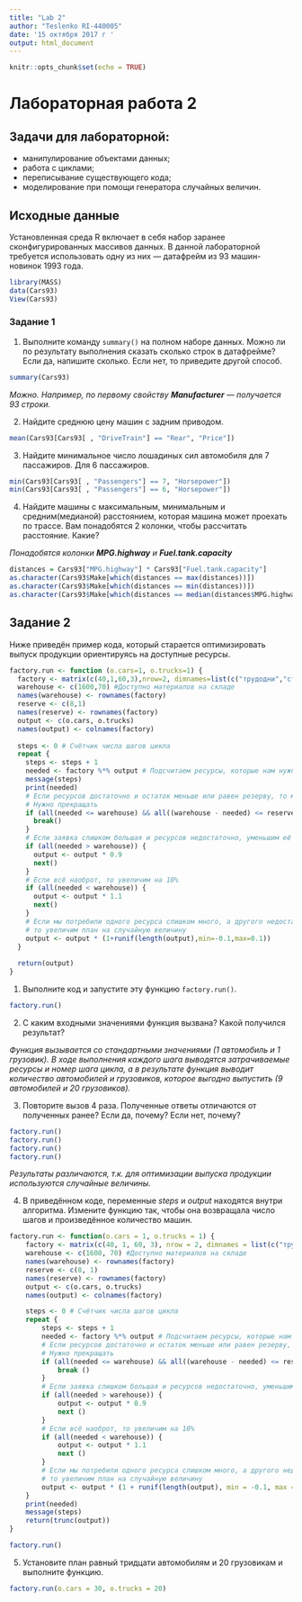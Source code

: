 ```yaml
---
title: "Lab 2"
author: "Teslenko RI-440005"
date: '15 октября 2017 г '
output: html_document
---
```


```r
knitr::opts_chunk$set(echo = TRUE)
```

# Лабораторная работа 2
## Задачи для лабораторной: 
* манипулирование объектами данных;
* работа с циклами;
* переписывание существующего кода;
* моделирование при помощи генератора случайных величин.

## Исходные данные
Установленная среда R включает в себя набор заранее сконфигурированных массивов данных.
В данной лабораторной требуется использовать одну из них  — датафрейм из 93 машин-новинок 1993 года.

```r
library(MASS)
data(Cars93)
View(Cars93)
```

### Задание 1
1. Выполните команду ``summary()`` на полном наборе данных. Можно ли по результату выполнения сказать сколько строк в датафрейме?
Если да, напишите сколько. Если нет, то приведите другой способ.

```r
summary(Cars93)
```

*Можно. Например, по первому свойству **Manufacturer** — получается 93 строки.*

2. Найдите среднюю цену машин с задним приводом.
```r
mean(Cars93[Cars93[ , "DriveTrain"] == "Rear", "Price"])
```

3. Найдите минимальное число лошадиных сил автомобиля для 7 пассажиров. Для 6 пассажиров.

```r
min(Cars93[Cars93[ , "Passengers"] == 7, "Horsepower"])
min(Cars93[Cars93[ , "Passengers"] == 6, "Horsepower"])
```

4. Найдите машины с максимальным, минимальным и средним(медианой) расстоянием, которая машина может проехать по трассе.
Вам понадобятся 2 колонки, чтобы рассчитать расстояние. Какие?

*Понадобятся колонки **MPG.highway** и **Fuel.tank.capacity** *

```r
distances = Cars93["MPG.highway"] * Cars93["Fuel.tank.capacity"]
as.character(Cars93$Make[which(distances == max(distances))])
as.character(Cars93$Make[which(distances == min(distances))])
as.character(Cars93$Make[which(distances == median(distances$MPG.highway))])
```

## Задание 2
Ниже приведён пример кода, который старается оптимизировать выпуск продукции ориентируясь на доступные ресурсы.
```r
factory.run <- function (o.cars=1, o.trucks=1) {
  factory <- matrix(c(40,1,60,3),nrow=2, dimnames=list(c("трудодни","сталь"),c("автомобили","грузовики")))
  warehouse <- c(1600,70) #Доступно материалов на складе
  names(warehouse) <- rownames(factory)
  reserve <- c(8,1)
  names(reserve) <- rownames(factory)
  output <- c(o.cars, o.trucks)
  names(output) <- colnames(factory)
  
  steps <- 0 # Счётчик числа шагов цикла
  repeat {
    steps <- steps + 1
    needed <- factory %*% output # Подсчитаем ресурсы, которые нам нужны для производства требуемого кол-ва машин
    message(steps)
    print(needed)
    # Если ресурсов достаточно и остаток меньше или равен резерву, то мы произвели максимум возможного.
    # Нужно прекращать
    if (all(needed <= warehouse) && all((warehouse - needed) <= reserve)) {
      break()
    }
    # Если заявка слишком большая и ресурсов недостаточно, уменьшим её на 10%
    if (all(needed > warehouse)) {
      output <- output * 0.9
      next()
    }
    # Если всё наоброт, то увеличим на 10%
    if (all(needed < warehouse)) {
      output <- output * 1.1
      next()
    }
    # Если мы потребили одного ресурса слишком много, а другого недостаточно,
    # то увеличим план на случайную величину
    output <- output * (1+runif(length(output),min=-0.1,max=0.1))
  }
  
  return(output)
}
```
1. Выполните код и запустите эту функцию ``factory.run()``.

```r
factory.run()
```

2. С каким входными значениями функция вызвана? Какой получился результат?

*Функция вызывается со стандартными значениями (1 автомобиль и 1 грузовик). В ходе выполнения каждого шага выводятся затрачиваемые ресурсы и номер шага цикла, а в результате функция выводит количество автомобилей и грузовиков, которое выгодно выпустить (9 автомобилей и 20 грузовиков).*

3. Повторите вызов 4 раза. Полученные ответы отличаются от полученных ранее? Если да, почему? Если нет, почему?

```r
factory.run()
factory.run()
factory.run()
factory.run()
```

*Результаты различаются, т.к. для оптимизации выпуска продукции используются случайные величины.*

4. В приведённом коде, переменные _steps_ и _output_ находятся внутри алгоритма.
Измените функцию так, чтобы она возвращала число шагов и произведённое количество машин.

```r
factory.run <- function(o.cars = 1, o.trucks = 1) {
    factory <- matrix(c(40, 1, 60, 3), nrow = 2, dimnames = list(c("трудодни", "сталь"), c("автомобили", "грузовики")))
    warehouse <- c(1600, 70) #Доступно материалов на складе
    names(warehouse) <- rownames(factory)
    reserve <- c(8, 1)
    names(reserve) <- rownames(factory)
    output <- c(o.cars, o.trucks)
    names(output) <- colnames(factory)

    steps <- 0 # Счётчик числа шагов цикла
    repeat {
        steps <- steps + 1
        needed <- factory %*% output # Подсчитаем ресурсы, которые нам нужны для производства требуемого кол-ва машин
        # Если ресурсов достаточно и остаток меньше или равен резерву, то мы произвели максимум возможного.
        # Нужно прекращать
        if (all(needed <= warehouse) && all((warehouse - needed) <= reserve)) {
            break ()
        }
        # Если заявка слишком большая и ресурсов недостаточно, уменьшим её на 10%
        if (all(needed > warehouse)) {
            output <- output * 0.9
            next ()
        }
        # Если всё наоброт, то увеличим на 10%
        if (all(needed < warehouse)) {
            output <- output * 1.1
            next ()
        }
        # Если мы потребили одного ресурса слишком много, а другого недостаточно,
        # то увеличим план на случайную величину
        output <- output * (1 + runif(length(output), min = -0.1, max = 0.1))
    }
    print(needed)
    message(steps)
    return(trunc(output))
}
```

```r
factory.run()
```

5. Установите план равный тридцати автомобилям и 20 грузовикам и выполните функцию.
   
```r
factory.run(o.cars = 30, o.trucks = 20)
```